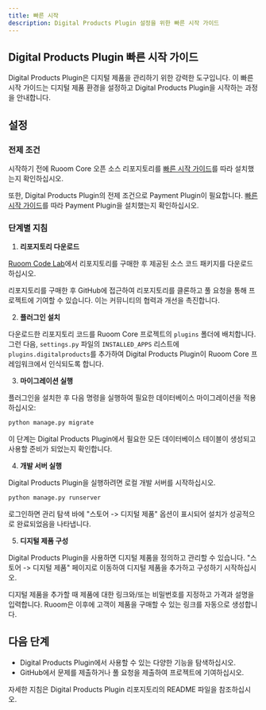 ```yaml
---
title: 빠른 시작
description: Digital Products Plugin 설정을 위한 빠른 시작 가이드
---
```


## Digital Products Plugin 빠른 시작 가이드

Digital Products Plugin은 디지털 제품을 관리하기 위한 강력한 도구입니다. 이 빠른 시작 가이드는 디지털 제품 환경을 설정하고 Digital Products Plugin을 시작하는 과정을 안내합니다.

## 설정

### 전제 조건

시작하기 전에 Ruoom Core 오픈 소스 리포지토리를 [빠른 시작 가이드](/ko/quickstart)를 따라 설치했는지 확인하십시오.

또한, Digital Products Plugin의 전제 조건으로 Payment Plugin이 필요합니다. [빠른 시작 가이드](/ko/payment-plugin/quickstart)를 따라 Payment Plugin을 설치했는지 확인하십시오.

### 단계별 지침

1. **리포지토리 다운로드**

[Ruoom Code Lab](https://ruoomsoftware.com/code-lab/)에서 리포지토리를 구매한 후 제공된 소스 코드 패키지를 다운로드하십시오.

리포지토리를 구매한 후 GitHub에 접근하여 리포지토리를 클론하고 풀 요청을 통해 프로젝트에 기여할 수 있습니다. 이는 커뮤니티의 협력과 개선을 촉진합니다.

2. **플러그인 설치**

다운로드한 리포지토리 코드를 Ruoom Core 프로젝트의 `plugins` 폴더에 배치합니다. 그런 다음, `settings.py` 파일의 `INSTALLED_APPS` 리스트에 `plugins.digitalproducts`를 추가하여 Digital Products Plugin이 Ruoom Core 프레임워크에서 인식되도록 합니다.

3. **마이그레이션 실행**

플러그인을 설치한 후 다음 명령을 실행하여 필요한 데이터베이스 마이그레이션을 적용하십시오:

```bash
python manage.py migrate
```

이 단계는 Digital Products Plugin에서 필요한 모든 데이터베이스 테이블이 생성되고 사용할 준비가 되었는지 확인합니다.

4. **개발 서버 실행**

Digital Products Plugin을 실행하려면 로컬 개발 서버를 시작하십시오.

```bash
python manage.py runserver
```

로그인하면 관리 탐색 바에 "스토어 -> 디지털 제품" 옵션이 표시되어 설치가 성공적으로 완료되었음을 나타냅니다.

5. **디지털 제품 구성**

Digital Products Plugin을 사용하면 디지털 제품을 정의하고 관리할 수 있습니다. "스토어 -> 디지털 제품" 페이지로 이동하여 디지털 제품을 추가하고 구성하기 시작하십시오.

디지털 제품을 추가할 때 제품에 대한 링크와/또는 비밀번호를 지정하고 가격과 설명을 입력합니다. Ruoom은 이후에 고객이 제품을 구매할 수 있는 링크를 자동으로 생성합니다.

## 다음 단계

- Digital Products Plugin에서 사용할 수 있는 다양한 기능을 탐색하십시오.
- GitHub에서 문제를 제출하거나 풀 요청을 제출하여 프로젝트에 기여하십시오.

자세한 지침은 Digital Products Plugin 리포지토리의 README 파일을 참조하십시오.
